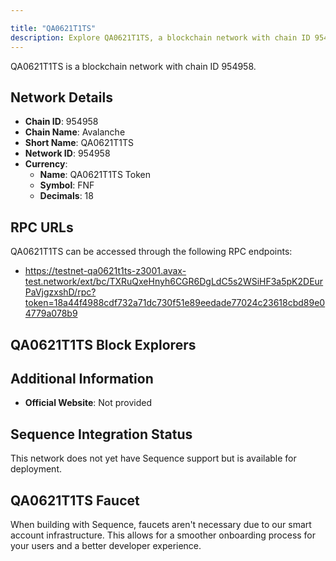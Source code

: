 ```yaml
---

title: "QA0621T1TS"
description: Explore QA0621T1TS, a blockchain network with chain ID 954958. Learn about its native currency, QA0621T1TS Token, and how to interact with the network.
---
```




QA0621T1TS is a blockchain network with chain ID 954958.

## Network Details

- **Chain ID**: 954958
- **Chain Name**: Avalanche
- **Short Name**: QA0621T1TS
- **Network ID**: 954958
- **Currency**: 
  - **Name**: QA0621T1TS Token
  - **Symbol**: FNF
  - **Decimals**: 18

## RPC URLs

QA0621T1TS can be accessed through the following RPC endpoints:

- https://testnet-qa0621t1ts-z3001.avax-test.network/ext/bc/TXRuQxeHnyh6CGR6DgLdC5s2WSiHF3a5pK2DEurPaVjgzxshD/rpc?token=18a44f4988cdf732a71dc730f51e89eedade77024c23618cbd89e04779a078b9

## QA0621T1TS Block Explorers



## Additional Information

- **Official Website**: Not provided

## Sequence Integration Status

This network does not yet have Sequence support but is available for deployment.

## QA0621T1TS Faucet

When building with Sequence, faucets aren't necessary due to our smart account infrastructure. This allows for a smoother onboarding process for your users and a better developer experience.
